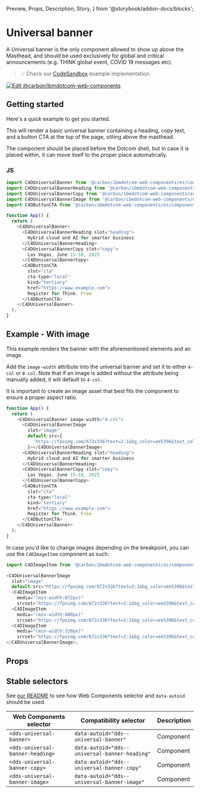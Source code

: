   Preview,
  Props,
  Description,
  Story,
} from '@storybook/addon-docs/blocks';

# Universal banner

A Universal banner is the only component allowed to show up above the Masthead,
and should be used exclusively for global and critical announcements (e.g. THINK
global event, COVID 19 messages etc).

> 💡 Check our
> [CodeSandbox](https://githubbox.com/carbon-design-system/carbon-for-ibm-dotcom/tree/main/packages/web-components/examples/codesandbox/components-react/universal-banner)
> example implementation.

[![Edit @carbon/ibmdotcom-web-components](https://codesandbox.io/static/img/play-codesandbox.svg)](https://githubbox.com/carbon-design-system/carbon-for-ibm-dotcom/tree/main/packages/web-components/examples/codesandbox/components-react/universal-banner)

## Getting started

Here's a quick example to get you started.

This will render a basic universal banner containing a heading, copy text, and a
button CTA at the top of the page, sitting above the masthead.

The component should be placed before the Dotcom shell, but in case it is placed
within, it can move itself to the proper place automatically.

### JS

```javascript
import C4DUniversalBanner from '@carbon/ibmdotcom-web-components/es/components-react/universal-banner/universal-banner';
import C4DUniversalBannerHeading from '@carbon/ibmdotcom-web-components/es/components-react/universal-banner/universal-banner-heading';
import C4DUniversalBannerCopy from '@carbon/ibmdotcom-web-components/es/components-react/universal-banner/universal-banner-copy';
import C4DUniversalBannerImage from '@carbon/ibmdotcom-web-components/es/components-react/universal-banner/universal-banner-image';
import C4DButtonCTA from '@carbon/ibmdotcom-web-components/es/components-react/cta/button-cta';

function App() {
  return (
    <C4DUniversalBanner>
      <C4DUniversalBannerHeading slot="heading">
        Hybrid cloud and AI for smarter business
      </C4DUniversalBannerHeading>
      <C4DUniversalBannerCopy slot="copy">
        Las Vegas, June 15-18, 2025
      </C4DUniversalBannerCopy>
      <C4DButtonCTA
        slot="cta"
        cta-type="local"
        kind="tertiary"
        href="https://www.example.com">
        Register for Think. Free
      </C4DButtonCTA>
    </C4DUniversalBanner>
  );
}
```

## Example - With image

This example renders the banner with the aforementioned elements and an image.

Add the `image-width` attribute into the universal banner and set it to either
`4-col` or `8-col`. Note that if an image is added without the attribute being
manually added, it will default to `4-col`.

It is important to create an image asset that best fits the component to ensure
a proper aspect ratio.

```javascript
function App() {
  return (
    <C4DUniversalBanner image-width="4-col">
      <C4DUniversalBannerImage
        slot="image"
        default-src={
          'https://fpoimg.com/672x336?text=2:1&bg_color=ee5396&text_color=161616'
        }></C4DUniversalBannerImage>
      <C4DUniversalBannerHeading slot="heading">
        Hybrid cloud and AI for smarter business
      </C4DUniversalBannerHeading>
      <C4DUniversalBannerCopy slot="copy">
        Las Vegas, June 15-18, 2025
      </C4DUniversalBannerCopy>
      <C4DButtonCTA
        slot="cta"
        cta-type="local"
        kind="tertiary"
        href="https://www.example.com">
        Register for Think. Free
      </C4DButtonCTA>
    </C4DUniversalBanner>
  );
}
```

In case you'd like to change images depending on the breakpoint, you can use the
`C4DImageItem` component as such:

```javascript
import C4DImageItem from '@carbon/ibmdotcom-web-components/es/components-react/image/image-item';

<C4DUniversalBannerImage
  slot="image"
  default-src="https://fpoimg.com/672x336?text=2:1&bg_color=ee5396&text_color=161616">
  <C4DImageItem
    media="(min-width:672px)"
    srcset="https://fpoimg.com/672x336?text=2:1&bg_color=ee5396&text_color=161616"></C4DImageItem>
  <C4DImageItem
    media="(min-width:400px)"
    srcset="https://fpoimg.com/672x336?text=2:1&bg_color=ee5396&text_color=161616"></C4DImageItem>
  <C4DImageItem
    media="(min-width:320px)"
    srcset="https://fpoimg.com/672x336?text=2:1&bg_color=ee5396&text_color=161616"></C4DImageItem>
</C4DUniversalBannerImage>;
```

## Props

<Props of={PropTypesRef} />

## Stable selectors

See
[our README](https://github.com/carbon-design-system/carbon-for-ibm-dotcom/tree/main/packages/web-components#stable-selectors-for-analytics-and-integratione2e-testing-in-web-components)
to see how Web Components selector and `data-autoid` should be used.

| Web Components selector          | Compatibility selector                        | Description |
| -------------------------------- | --------------------------------------------- | ----------- |
| `<dds-universal-banner>`         | `data-autoid="dds--universal-banner"`         | Component   |
| `<dds-universal-banner-heading>` | `data-autoid="dds--universal-banner-heading"` | Component   |
| `<dds-universal-banner-copy>`    | `data-autoid="dds--universal-banner-copy"`    | Component   |
| `<dds-universal-banner-image>`   | `data-autoid="dds--universal-banner-image"`   | Component   |

<Description markdown={contributing} />
